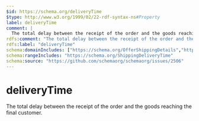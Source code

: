 ```yaml
---
$id: https://schema.org/deliveryTime
$type: http://www.w3.org/1999/02/22-rdf-syntax-ns#Property
label: deliveryTime
comment: |
  The total delay between the receipt of the order and the goods reaching the final customer.
rdfs:comment: "The total delay between the receipt of the order and the goods reaching the final customer."
rdfs:label: "deliveryTime"
schema:domainIncludes: ["https://schema.org/OfferShippingDetails","https://schema.org/DeliveryTimeSettings"]
schema:rangeIncludes: "https://schema.org/ShippingDeliveryTime"
schema:source: "https://github.com/schemaorg/schemaorg/issues/2506"
---
```


# deliveryTime

The total delay between the receipt of the order and the goods reaching the final customer.

